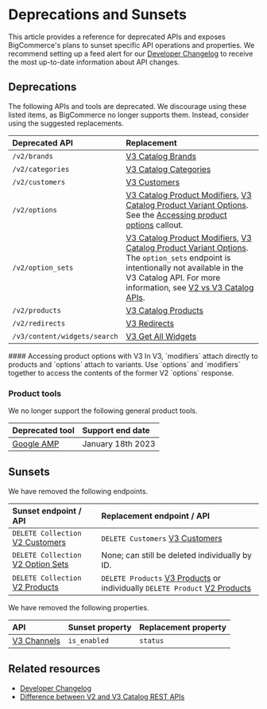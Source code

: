 # Deprecations and Sunsets



This article provides a reference for deprecated APIs and exposes BigCommerce's plans to sunset specific API operations and properties. We recommend setting up a feed alert for our [Developer Changelog](/changelog) to receive the most up-to-date information about API changes.

## Deprecations

The following APIs and tools are deprecated. We discourage using these listed items, as BigCommerce no longer supports them. Instead, consider using the suggested replacements.

| Deprecated API | Replacement |
|:---------------|:------------|
| `/v2/brands` | [V3 Catalog Brands](/docs/rest-management/catalog/brands#get-all-brands) |
| `/v2/categories` | [V3 Catalog Categories](/docs/rest-management/catalog/category#get-all-categories) |
| `/v2/customers` | [V3 Customers](/docs/rest-management/customers) |
|`/v2/options`| [V3 Catalog Product Modifiers](/docs/rest-management/catalog/product-modifiers#get-all-product-modifiers), [V3 Catalog Product Variant Options](/docs/rest-management/catalog/product-variant-options#get-all-product-variant-options). See the [Accessing product options](#accessing-product-options-with-V3) callout.  |
|`/v2/option_sets`| [V3 Catalog Product Modifiers](/docs/rest-management/catalog/product-modifiers#get-all-product-modifiers), [V3 Catalog Product Variant Options](/docs/rest-management/catalog/product-variant-options#get-all-product-variant-options). The `option_sets` endpoint is intentionally not available in the V3 Catalog API. For more information, see [V2 vs V3 Catalog APIs](/legacy/v2-products/v2-v3). |
|`/v2/products `| [V3 Catalog Products](/docs/rest-management/catalog/products#get-all-products) |
|`/v2/redirects`| [V3 Redirects](/docs/rest-management/redirects) |
|`/v3/content/widgets/search` | [V3 Get All Widgets](/docs/rest-content/widgets/widget#get-all-widgets) |


<Callout type="info">
  #### Accessing product options with V3
  In V3, `modifiers` attach directly to products and `options` attach to variants. Use `options` and `modifiers` together to access the contents of the former V2 `options` response.
</Callout>

### Product tools

We no longer support the following general product tools.

|Deprecated tool|Support end date|
|:--|:--|
|[Google AMP](https://amp.dev/)|January 18th 2023|

## Sunsets

We have removed the following endpoints.

| Sunset endpoint / API | Replacement endpoint / API |
|:----------------------|:---------------------------|
| `DELETE Collection` [V2 Customers](/api-reference/store-management/customers-v2)  | `DELETE Customers` [V3 Customers](/api-reference/store-management/customers-v3/customers/customersdelete) |
| `DELETE Collection` [V2 Option Sets](/legacy/v2-catalog-products/v2-option-sets) | None; can still be deleted individually by ID. |
| `DELETE Collection` [V2 Products](/legacy/v2-catalog-products/v2-products) | `DELETE Products` [V3 Products](/api-reference/store-management/catalog/products/deleteproducts) or individually `DELETE Product` [V2 Products](/legacy/v2-catalog-products/v2-products#delete-a-product) |

We have removed the following properties.

| API | Sunset property | Replacement property |
|:----|:----------------|:---------------------|
[V3 Channels](/api-reference/store-management/channels/channels/listchannels) |`is_enabled` | `status` |

## Related resources 

* [Developer Changelog](/changelog)
* [Difference between V2 and V3 Catalog REST APIs](/api-docs/store-management/catalog/v2-vs-v3)
